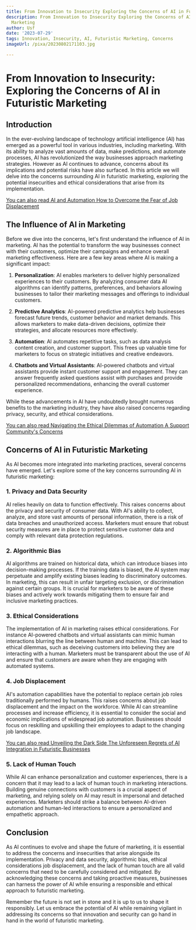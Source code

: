```yaml
---
title: From Innovation to Insecurity Exploring the Concerns of AI in Futuristic Marketing
description: From Innovation to Insecurity Exploring the Concerns of AI in Futuristic
  Marketing
author: Usf
date: '2023-07-29'
tags: Innovation, Insecurity, AI, Futuristic Marketing, Concerns
imageUrl: /pixa/20230802171103.jpg

---
```

#  From  Innovation to Insecurity: Exploring the Concerns of AI in Futuristic Marketing

##  Introduction

In  the ever-evolving landscape of technology artificial intelligence (AI) has emerged as  a powerful  tool in various industries,  including marketing. With its ability to  analyze vast amounts of data, make predictions, and automate processes, AI  has revolutionized the way businesses approach marketing strategies. However as  AI continues to advance, concerns about its implications and potential risks have  also surfaced. In this article we will delve into the concerns surrounding AI in  futuristic marketing, exploring the potential insecurities and ethical  considerations that arise from its implementation.

[You can also read AI and Automation How to Overcome the Fear of Job Displacement](AI%20and%20Automation%20How%20to%20Overcome%20the%20Fear%20of%20Job%20Displacement)


## The Influence of AI in Marketing

Before  we dive into the concerns, let's first understand the influence of AI in marketing.  AI  has the potential to transform the  way businesses connect  with their customers,  optimize their campaigns and enhance  overall marketing effectiveness. Here are a few  key areas where AI is making a significant impact:

1. **Personalization**: AI  enables marketers to deliver highly personalized  experiences to their customers. By  analyzing consumer data AI algorithms can identify patterns, preferences,  and behaviors allowing  businesses to tailor  their marketing messages and offerings to individual customers.

2. **Predictive  Analytics**: AI-powered predictive analytics help businesses forecast future trends, customer  behavior and market demands. This allows marketers to make data-driven decisions, optimize their strategies, and allocate resources more  effectively.

3. **Automation**: AI  automates repetitive  tasks, such as data analysis content creation, and customer support.  This frees up valuable time for marketers to focus on strategic initiatives and creative endeavors.

4.  **Chatbots and Virtual Assistants**: AI-powered chatbots and virtual assistants provide instant customer support and engagement.  They can answer frequently asked questions assist with purchases and provide personalized recommendations, enhancing the overall customer experience.

While these advancements in AI have undoubtedly brought numerous benefits to the marketing industry, they have also  raised concerns regarding privacy, security, and ethical  considerations.

[You can also read Navigating the  Ethical Dilemmas of Automation A Support Community's  Concerns](Navigating%20the%20Ethical%20Dilemmas%20of%20Automation%20A%20Support%20Community%27s%20Concerns)


## Concerns of AI in Futuristic  Marketing

As AI becomes more integrated  into marketing practices, several concerns have emerged. Let's explore some of the key concerns surrounding AI in futuristic marketing:

### 1. **Privacy and Data Security**

AI relies heavily  on data to function effectively. This raises  concerns about the  privacy and security of consumer data. With AI's ability  to collect, analyze, and store vast amounts of personal information, there is a risk of data breaches and unauthorized access. Marketers must ensure that robust security measures are in place to protect sensitive customer data  and comply with relevant data protection regulations.

### 2. **Algorithmic  Bias**

AI algorithms are trained on historical data, which can introduce biases into decision-making processes. If  the training data is biased, the AI system may perpetuate and amplify existing biases leading  to discriminatory outcomes. In marketing, this can result in unfair targeting  exclusion, or discrimination against certain  groups. It  is crucial for marketers to be aware of these biases  and actively work towards  mitigating them to ensure fair and inclusive marketing practices.

### 3.  **Ethical Considerations**

The implementation of AI in marketing raises ethical considerations. For instance AI-powered chatbots and virtual assistants can mimic human interactions blurring the line between human and machine. This can lead to ethical dilemmas, such as deceiving customers into believing they are interacting with a human. Marketers must  be transparent about the use of AI and ensure that customers are aware when they are engaging with automated  systems.

### 4. **Job Displacement**

AI's automation capabilities have the potential to replace certain job roles traditionally performed by  humans. This raises concerns about job displacement and the impact on the  workforce. While AI can streamline processes and increase efficiency, it is essential to  consider the  social and economic implications of widespread job automation. Businesses should focus  on reskilling and  upskilling their employees to adapt to the changing job landscape.

[You can also  read Unveiling the Dark Side The Unforeseen Regrets of  AI Integration in Futuristic Businesses](Unveiling%20the%20Dark%20Side%20The%20Unforeseen%20Regrets%20of%20AI%20Integration%20in%20Futuristic%20Businesses)


### 5. **Lack of Human Touch**

While AI can enhance personalization and customer  experiences, there is a concern that it may lead to a lack of human touch in marketing interactions. Building genuine connections with customers is a crucial aspect of marketing, and  relying solely on AI may result in impersonal and detached experiences. Marketers should strike a balance between AI-driven automation and  human-led interactions to ensure a personalized and  empathetic approach.

## Conclusion

As AI continues to evolve  and shape the future of marketing,  it is essential to address the concerns and insecurities  that arise alongside its implementation.  Privacy and data security, algorithmic bias, ethical considerations job  displacement, and the lack of  human touch  are all valid concerns that need to  be carefully considered  and  mitigated. By acknowledging these concerns and taking proactive measures,  businesses can harness the power of AI while ensuring a  responsible and ethical approach to futuristic marketing.

Remember the future is not set in stone and it is up to us to shape it responsibly. Let us embrace the potential  of AI while remaining vigilant  in addressing  its concerns so that innovation and security can go hand in hand in the world of futuristic marketing.